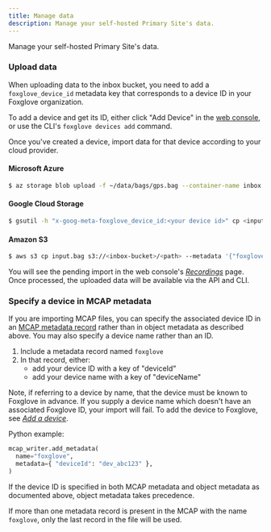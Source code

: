 ```yaml
---
title: Manage data
description: Manage your self-hosted Primary Site's data.
---
```


Manage your self-hosted Primary Site's data.

### Upload data

When uploading data to the inbox bucket, you need to add a `foxglove_device_id` metadata key that corresponds to a device ID in your Foxglove organization.

To add a device and get its ID, either click "Add Device" in the [web console](https://console.foxglove.dev), or use the CLI's `foxglove devices add` command.

Once you've created a device, import data for that device according to your cloud provider.

#### Microsoft Azure

```bash
$ az storage blob upload -f ~/data/bags/gps.bag --container-name inbox --account-name yourorgfgstorage -n gps.bag --overwrite --metadata foxglove_device_id=dev_03ooHzt1GRRdnGrP
```

#### Google Cloud Storage

```bash
$ gsutil -h "x-goog-meta-foxglove_device_id:<your device id>" cp <input.bag> gs://<your inbox bucket>/<path>
```

#### Amazon S3

```bash
$ aws s3 cp input.bag s3://<inbox-bucket>/<path> --metadata '{"foxglove_device_id": "<your device ID>"}'
```

You will see the pending import in the web console's [_Recordings_](https://console.foxglove.dev/recordings) page. Once processed, the uploaded data will be available via the API and CLI.

### Specify a device in MCAP metadata

If you are importing MCAP files, you can specify the associated device ID in an [MCAP metadata record](https://mcap.dev/specification/index.html#metadata-op0x0c) rather than in object metadata as described above. You may also specify a device name rather than an ID.

1. Include a metadata record named `foxglove`
2. In that record, either:
   - add your device ID with a key of "deviceId"
   - add your device name with a key of "deviceName"

Note, if referring to a device by name, that the device must be known to Foxglove in advance. If you supply a device name which doesn't have an associated Foxglove ID, your import will fail. To add the device to Foxglove, see [_Add a device_](/docs/data-platform/importing-data#add-a-device).

Python example:

```py
mcap_writer.add_metadata(
  name="foxglove",
  metadata={ "deviceId": "dev_abc123" },
)
```

If the device ID is specified in both MCAP metadata and object metadata as documented above, object metadata takes precedence.

If more than one metadata record is present in the MCAP with the name `foxglove`, only the last record in the file will be used.
